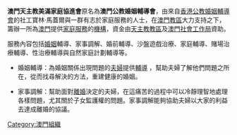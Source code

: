 {{POV|time=2009-8-10}}
{{Infobox_Company |
 company_name_en   =Macao Catholic Family Advisory Councly|
 company_name =澳門天主教美滿家庭協進會|
 company_logo   = |
 foundation     = 1981年5月25日|
 location       = {{MACAU}}[[南灣大馬路|南灣大馬路]]763號<br>[[聯邦大廈|聯邦大廈]]8A. |
 key_people     = 執行秘書長、中心主任[[葉周麗雲|葉周麗雲]] |
 industry       = [[非牟利|非牟利]]|
 products       = |
 homepage       = [http://mcafmo.com/ 美滿家庭協進會]
}}

'''澳門天主教美滿家庭協進會'''原名為'''澳門公教婚姻輔導會'''，由來自[[香港公教婚姻輔導會|香港公教婚姻輔導會]]的社工寶林·馬蓋爾與一群有志於家庭服務的人士，在[[澳門教區|澳門教區]]大力支持之下，籌辦一所為[[澳門居民|澳門]]提供[[家庭|家庭]][[服務|服務]]的[[機構|機構]]，資金由[[天主教|天主教]][[教區|教區]]及[[澳門社會工作局|澳門社會工作局]]資助。

服務內容包括[[婚姻|婚姻]]輔導、家事調解、婚前輔導、沙盤遊戲治療、家庭輔導、賭場治療輔導、性治療輔導與自然家庭計劃輔導等。

*婚姻輔導：為婚姻關係出現問題的[[夫婦|夫婦]]提供[[輔導|輔導]] ，幫助夫婦了解他們問題之所在，從而找尋解決的方法，重建健康的婚姻。

*家事調解：幫助面對[[離婚|離婚]]決定的夫婦，在這痛苦的過程中可以冷靜理智地處理各樣問題，尤其關於子女監護權的問題。家事調解能夠協助夫婦以大家的利益去達成離婚的協議。

[[Category:澳門組織|Category:澳門組織]]
